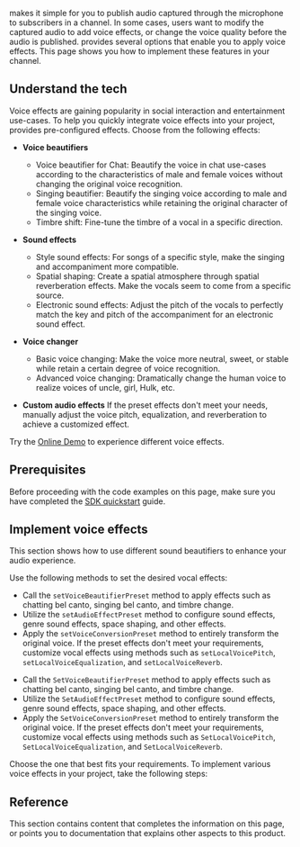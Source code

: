 
<Vpd k="SDK" /> makes it simple for you to publish audio captured through the microphone to subscribers in a channel. In some cases, users want to modify the captured audio to add voice effects, or change the voice quality before the audio is published. <Vpd k="SDK" /> provides several options that enable you to apply voice effects. This page shows you how to implement these features in your channel.

<PlatformWrapper platform="android, ios, macos, windows, react-native, electron, unity">

## Understand the tech

Voice effects are gaining popularity in social interaction and entertainment use-cases. To help you quickly integrate voice effects into your project, <Vpd k="SDK" /> provides pre-configured effects. Choose from the following effects:

* **Voice beautifiers**
    * Voice beautifier for Chat: Beautify the voice in chat use-cases according to the characteristics of male and female voices without changing the original voice recognition.
    * Singing beautifier: Beautify the singing voice according to male and female voice characteristics while retaining the original character of the singing voice.
    * Timbre shift: Fine-tune the timbre of a vocal in a specific direction.

* **Sound effects**
    * Style sound effects: For songs of a specific style, make the singing and accompaniment more compatible.
    * Spatial shaping: Create a spatial atmosphere through spatial reverberation effects. Make the vocals seem to come from a specific source.
    * Electronic sound effects: Adjust the pitch of the vocals to perfectly match the key and pitch of the accompaniment for an electronic sound effect.

* **Voice changer**
    * Basic voice changing: Make the voice more neutral, sweet, or stable while retain a certain degree of voice recognition.
    * Advanced voice changing: Dramatically change the human voice to realize voices of uncle, girl, Hulk, etc.

* **Custom audio effects** 
    If the preset effects don't meet your needs, manually adjust the voice pitch, equalization, and reverberation to achieve a customized effect.

Try the [Online Demo](https://web-cdn.agora.io/marketing/audio_en_v3.html) to experience different voice effects.

## Prerequisites

Before proceeding with the code examples on this page, make sure you have completed the [SDK quickstart](../../video-calling/get-started/get-started-sdk) guide.

## Implement voice effects

This section shows how to use different sound beautifiers to enhance your audio experience. 

Use the following methods to set the desired vocal effects:

<PlatformWrapper notAllowed="unity">

*  Call the `setVoiceBeautifierPreset` method to apply effects such as chatting bel canto, singing bel canto, and timbre change.
*  Utilize the `setAudioEffectPreset` method to configure sound effects, genre sound effects, space shaping, and other effects.
*  Apply the `setVoiceConversionPreset` method to entirely transform the original voice.
If the preset effects don't meet your requirements, customize vocal effects using methods such as `setLocalVoicePitch`, `setLocalVoiceEqualization`, and `setLocalVoiceReverb`.
</PlatformWrapper>

<PlatformWrapper platform="unity">

*  Call the `SetVoiceBeautifierPreset` method to apply effects such as chatting bel canto, singing bel canto, and timbre change.
*  Utilize the `SetAudioEffectPreset` method to configure sound effects, genre sound effects, space shaping, and other effects.
*  Apply the `SetVoiceConversionPreset` method to entirely transform the original voice.
If the preset effects don't meet your requirements, customize vocal effects using methods such as `SetLocalVoicePitch`, `SetLocalVoiceEqualization`, and `SetLocalVoiceReverb`.
</PlatformWrapper>

Choose the one that best fits your requirements. To implement various voice effects in your project, take the following steps:

<ProjectImplement/>

## Reference

This section contains content that completes the information on this page, or points you to documentation that explains other aspects to this product.

<Reference />

</PlatformWrapper>
<PlatformWrapper notAllowed="android, ios, macos, windows, react-native, electron, unity">
<NotAvailable />
</PlatformWrapper>